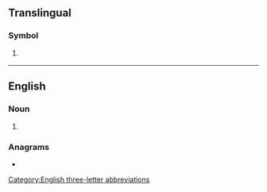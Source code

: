 {{also|sau|Sau|sáu|sâu|său|s-au|sau-}}
==Translingual==

===Symbol===
{{mul-symbol}}

# {{ISO 3166|1|3|Saudi Arabia}}
#: {{syn|mul|SA|qq1={{w|ISO 3166-1 alpha-2|alpha-2}}}}

----

==English==

===Noun===
{{en-noun}}

# {{lb|en|US|New Hampshire|education}} {{initialism of|en|[[school]] [[administrative]] [[unit]]}}

===Anagrams===
* {{anagrams|en|a=asu|A.U.'s|ASU|AUs|Asu|Aus|Sua|U. S. A.|U.S.A.|UAS|UAs|USA|a.u.s}}

[[Category:English three-letter abbreviations]]